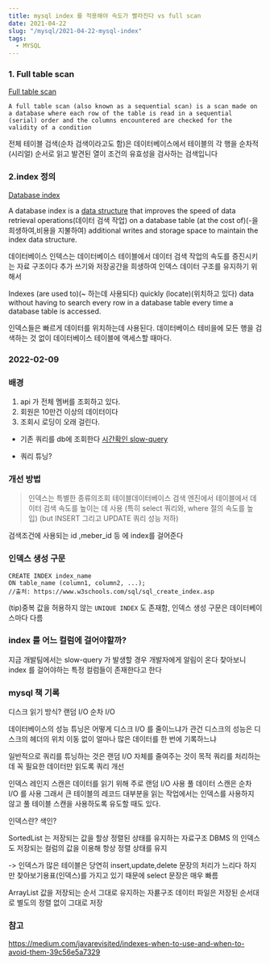 ```yaml
---
title: mysql index 를 적용해야 속도가 빨라진다 vs full scan
date: 2021-04-22
slug: "/mysql/2021-04-22-mysql-index"
tags:
  - MYSQL
---
```


### 1. Full table scan
[Full table scan](https://en.wikipedia.org/wiki/Full_table_scan)

```
A full table scan (also known as a sequential scan) is a scan made on a database where each row of the table is read in a sequential (serial) order and the columns encountered are checked for the validity of a condition
```

전체 테이블 검색(순차 검색이라고도 함)은 데이터베이스에서 테이블의 각 행을 순차적(시리얼) 순서로 읽고 발견된 열이 조건의 유효성을 검사하는 검색입니다

### 2.index 정의

[Database index](https://en.wikipedia.org/wiki/Database_index)

A database index is a [data structure](https://en.wikipedia.org/wiki/Data_structure) that improves the speed of data retrieval operations(데이터 검색 작업) on a database table (at the cost of)(-을 희생하여,비용을 지불하여) additional writes and storage space to maintain the index data structure.

데이터베이스 인텍스는
데이터베이스 테이블에서
데이터 검색 작업의 속도를 증진시키는 자료 구조이다
추가 쓰기와 저장공간을 희생하여
인덱스 데이터 구조를 유지하기 위해서

Indexes (are used to)(~ 하는데 사용되다) quickly (locate)(위치하고 있다) data without having to search every row in a database table every time a database table is accessed.

인덱스들은 빠르게 데이터를 위치하는데 사용된다.
데이터베이스 테비을에 모든 행을 검색하는 것 없이
데이터베이스 테이블에 액세스할 때마다.

### 2022-02-09

### 배경

1. api 가 전체 멤버를 조회하고 있다.
2. 회원은 10만건 이상의 데이터이다
3. 조회시 로딩이 오래 걸린다.

- 기존 쿼리를 db에 조회한다
[시간확인 slow-query](../2022-08-01-mysql-slow-query.mdx)



- 쿼리 튜닝?

### 개선 방법
> 인덱스는 특별한 종류의조회 테이블데이터베이스 검색 엔진에서 테이블에서 데이터 검색 속도를 높이는 데 사용
(특히 select 쿼리와, where 절의 속도를 높입)
(but INSERT 그리고 UPDATE 쿼리 성능 저하)

검색조건에 사용되는 id ,meber_id 등 에 index를 걸어준다
###  인덱스 생성 구문
```
CREATE INDEX index_name
ON table_name (column1, column2, ...);
//출처: https://www.w3schools.com/sql/sql_create_index.asp
```
(tip)중복 값을 허용하지 않는 `UNIQUE INDEX` 도 존재함, 인덱스 생성 구문은 데이터베이스마다 다름

### index 를 어느 컬럼에 걸어야할까?
지금 개발팀에서는 slow-query 가 발생할 경우 개발자에게 알림이 온다
찾아보니 index 를 걸어야하는 특정 컬럼들이 존재한다고 한다


### mysql 책 기록

디스크 읽기 방식?
  랜덤 I/O
  순차 I/O

  데이터베이스의 성능 튜닝은 어떻게 디스크 I/O 를 줄이느냐가 관건
 디스크의 성능은 디스크의 헤더의 위치 이동 없이 얼마나 많은 데이터를 한 번에 기록하느냐

일반적으로 쿼리를 튜닝하는 것은 랜덤 I/O 자체를 줄여주는 것이 목적
쿼리를 처리하는 데 꼭 필요한 데이터만 읽도록 쿼리 개선

인덱스 레인지 스캔은 데이터를 읽기 위해 주로 랜덤 I/O 사용
풀 데이터 스캔은 순차 I/O 를 사용
그래서 큰 테이블의 레코드 대부분을 읽는 작업에서는 인덱스를 사용하지 않고
풀 테이블 스캔을 사용하도록 유도할 때도 있다.

인덱스란?
색인?

SortedList 는 저장되는 값을 할상 정렬된 상태를 유지하는 자료구조
DBMS 의 인덱스도 저장되는 컬럼의 값을 이용해 항상 정렬 상태를 유지

-> 인덱스가 많은 테이블은 당연히 insert,update,delete 문장의 처리가 느리다
하지만 찾아보기용표(인덱스)를 가지고 있기 때문에 select 문장은 매우 빠름

ArrayList 값을 저장되는 순서 그대로 유지하는 자룓구조
데이터 파일은 저장된 순서대로 별도의 정렬 없이 그대로 저장



### 참고
https://medium.com/javarevisited/indexes-when-to-use-and-when-to-avoid-them-39c56e5a7329